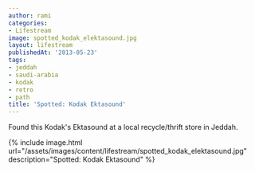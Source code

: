 ```yaml
---
author: rami
categories:
- Lifestream
image: spotted_kodak_elektasound.jpg
layout: lifestream
publishedAt: '2013-05-23'
tags:
- jeddah
- saudi-arabia
- kodak
- retro
- path
title: 'Spotted: Kodak Ektasound'
---
```


Found this Kodak's Ektasound at a local recycle/thrift store in Jeddah.

{% include image.html url="/assets/images/content/lifestream/spotted_kodak_elektasound.jpg" description="Spotted: Kodak Ektasound" %}